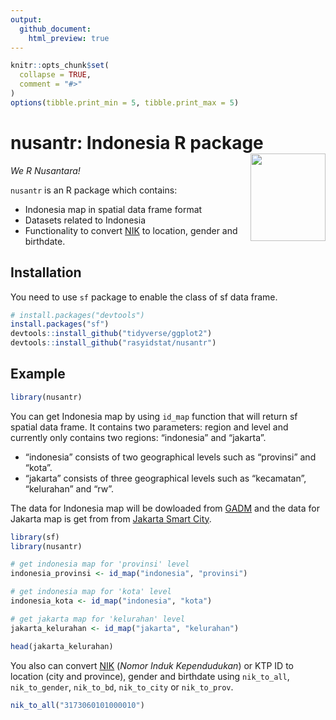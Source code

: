```yaml
---
output:
  github_document:
    html_preview: true
---
```


<!-- README.md is generated from README.Rmd. Please edit that file -->

```r
knitr::opts_chunk$set(
  collapse = TRUE,
  comment = "#>"
)
options(tibble.print_min = 5, tibble.print_max = 5)
```

# nusantr: Indonesia R package <img src="man/figures/logo.png" align="right" height="140" width="120"/>

*We R Nusantara!*

`nusantr` is an R package which contains: 

- Indonesia map in spatial data frame format
- Datasets related to Indonesia 
- Functionality to convert [NIK](https://en.wikipedia.org/wiki/Indonesian_identity_card) to location, gender and birthdate.

## Installation

You need to use `sf` package to enable the class of sf data frame.

```r
# install.packages("devtools")
install.packages("sf")
devtools::install_github("tidyverse/ggplot2")
devtools::install_github("rasyidstat/nusantr")
```

## Example

```r
library(nusantr)
```

You can get Indonesia map by using `id_map` function that will return sf spatial data frame. It contains two parameters: region and level and currently only contains two regions: "indonesia" and "jakarta".

- "indonesia" consists of two geographical levels such as "provinsi" and "kota".
- "jakarta" consists of three geographical levels such as "kecamatan", "kelurahan" and "rw".

The data for Indonesia map will be dowloaded from [GADM](http://www.gadm.org/) and the data for Jakarta map is get from from [Jakarta Smart City](http://smartcity.jakarta.go.id).

```r
library(sf)
library(nusantr)

# get indonesia map for 'provinsi' level
indonesia_provinsi <- id_map("indonesia", "provinsi")

# get indonesia map for 'kota' level
indonesia_kota <- id_map("indonesia", "kota")

# get jakarta map for 'kelurahan' level
jakarta_kelurahan <- id_map("jakarta", "kelurahan")

head(jakarta_kelurahan)
```

You also can convert [NIK](https://en.wikipedia.org/wiki/Indonesian_identity_card) (*Nomor Induk Kependudukan*) or KTP ID to location (city and province), gender and birthdate using `nik_to_all`, `nik_to_gender`, `nik_to_bd`, `nik_to_city` or `nik_to_prov`.

```r
nik_to_all("3173060101000010")
```

